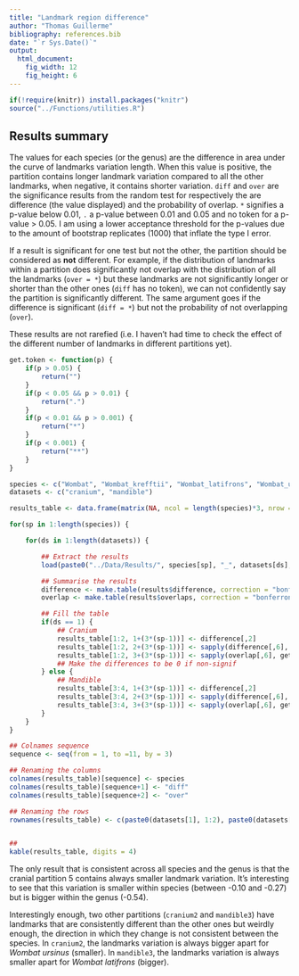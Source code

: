 ```yaml
---
title: "Landmark region difference"
author: "Thomas Guillerme"
bibliography: references.bib
date: "`r Sys.Date()`"
output:
  html_document:
    fig_width: 12
    fig_height: 6
---
```


```r
if(!require(knitr)) install.packages("knitr")
source("../Functions/utilities.R")
```

## Results summary


The values for each species (or the genus) are the difference in area under the curve of landmarks variation length.
When this value is positive, the partition contains longer landmark variation compared to all the other landmarks, when negative, it contains shorter variation.
`diff` and `over` are the significance results from the random test for respectively the are difference (the value displayed) and the probability of overlap.
`*` signifies a p-value below 0.01, `.` a p-value between 0.01 and 0.05 and no token for a p-value > 0.05.
I am using a lower acceptance threshold for the p-values due to the amount of bootstrap replicates (1000) that inflate the type I error.

If a result is significant for one test but not the other, the partition should be considered as **not** different.
For example, if the distribution of landmarks within a partition does significantly not overlap with the distribution of all the landmarks (`over = *`) but these landmarks are not significantly longer or shorter than the other ones (`diff` has no token), we can not confidently say the partition is significantly different.
The same argument goes if the difference is significant (`diff = *`) but not the probability of not overlapping (`over`).

These results are not rarefied (i.e. I haven't had time to check the effect of the different number of landmarks in different partitions yet).


```r
get.token <- function(p) {
    if(p > 0.05) {
        return("")
    }
    if(p < 0.05 && p > 0.01) {
        return(".")
    }
    if(p < 0.01 && p > 0.001) {
        return("*")
    }
    if(p < 0.001) {
        return("**")
    }
}

species <- c("Wombat", "Wombat_krefftii", "Wombat_latifrons", "Wombat_ursinus")
datasets <- c("cranium", "mandible")

results_table <- data.frame(matrix(NA, ncol = length(species)*3, nrow = 4))

for(sp in 1:length(species)) {

    for(ds in 1:length(datasets)) {

        ## Extract the results
        load(paste0("../Data/Results/", species[sp], "_", datasets[ds], ".Rda"))

        ## Summarise the results
        difference <- make.table(results$difference, correction = "bonferroni")
        overlap <- make.table(results$overlaps, correction = "bonferroni")

        ## Fill the table
        if(ds == 1) {
            ## Cranium
            results_table[1:2, 1+(3*(sp-1))] <- difference[,2]
            results_table[1:2, 2+(3*(sp-1))] <- sapply(difference[,6], get.token)
            results_table[1:2, 3+(3*(sp-1))] <- sapply(overlap[,6], get.token)
            ## Make the differences to be 0 if non-signif
        } else {
            ## Mandible
            results_table[3:4, 1+(3*(sp-1))] <- difference[,2]
            results_table[3:4, 2+(3*(sp-1))] <- sapply(difference[,6], get.token)
            results_table[3:4, 3+(3*(sp-1))] <- sapply(overlap[,6], get.token)
        }
    }
}

## Colnames sequence
sequence <- seq(from = 1, to =11, by = 3)

## Renaming the columns
colnames(results_table)[sequence] <- species
colnames(results_table)[sequence+1] <- "diff"
colnames(results_table)[sequence+2] <- "over"

## Renaming the rows
rownames(results_table) <- c(paste0(datasets[1], 1:2), paste0(datasets[2], 1:2))


##
kable(results_table, digits = 4)

```

The only result that is consistent across all species and the genus is that the cranial partition 5 contains always smaller landmark variation.
It's interesting to see that this variation is smaller within species (between -0.10 and -0.27) but is bigger within the genus (-0.54).

Interestingly enough, two other partitions (`cranium2` and `mandible3`) have landmarks that are consistently different than the other ones but weirdly enough, the direction in which they change is not consistent between the species.
In `cranium2`, the landmarks variation is always bigger apart for _Wombat ursinus_ (smaller).
In `mandible3`, the landmarks variation is always smaller apart for _Wombat latifrons_ (bigger).

